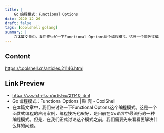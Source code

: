 ```yaml
---
title: |
    Go 编程模式：Functional Options
date: 2020-12-26
draft: false
tags: [coolshell,golang]
summary: |
    在本篇文章中，我们来讨论一下Functional Options这个编程模式。这是一个函数式编程的应用案例，编程技巧也很好，是目前在Go语言中最流行的一种编程模式。但是，在我们正式讨论这个模式之前，我们需要先来看看要解决什么样的问题。
---
```


## Content

https://coolshell.cn/articles/21146.html

## Link Preview

- https://coolshell.cn/articles/21146.html
- Go 编程模式：Functional Options | 酷 壳 - CoolShell
- 在本篇文章中，我们来讨论一下Functional Options这个编程模式。这是一个函数式编程的应用案例，编程技巧也很好，是目前在Go语言中最流行的一种编程模式。但是，在我们正式讨论这个模式之前，我们需要先来看看要解决什么样的问题。
